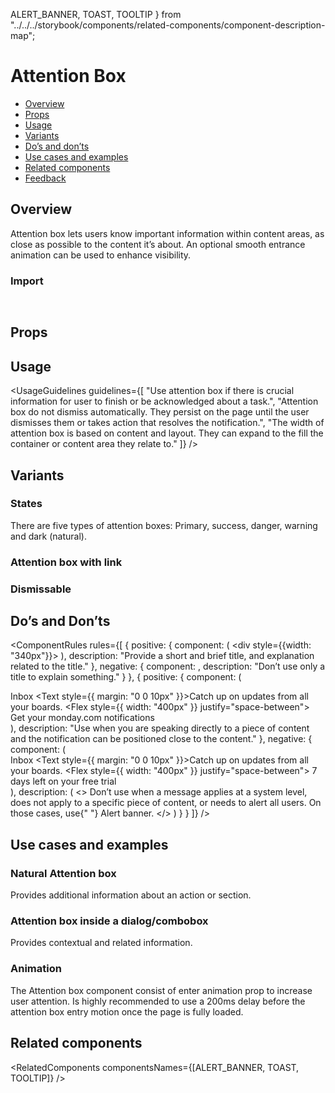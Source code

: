   ALERT_BANNER,
  TOAST,
  TOOLTIP
} from "../../../storybook/components/related-components/component-description-map";

<Meta of={AttentionBoxStories} />

# Attention Box

- [Overview](#overview)
- [Props](#props)
- [Usage](#usage)
- [Variants](#variants)
- [Do’s and don’ts](#dos-and-donts)
- [Use cases and examples](#use-cases-and-examples)
- [Related components](#related-components)
- [Feedback](#feedback)

## Overview

Attention box lets users know important information within content areas, as close as possible to the content it’s about. An optional smooth entrance animation can be used to enhance visibility.

<Canvas of={AttentionBoxStories.Overview} />

### Import

```js
import { AttentionBox, AttentionBoxLink } from "@vibe/core";
```

## Props

<PropsTable />

## Usage

<UsageGuidelines
  guidelines={[
    "Use attention box if there is crucial information for user to finish or be acknowledged about a task.",
    "Attention box do not dismiss automatically. They persist on the page until the user dismisses them or takes action that resolves the notification.",
    "The width of attention box is based on content and layout. They can expand to the fill the container or content area they relate to."
  ]}
/>

<TipCheckYourself />

## Variants

### States

There are five types of attention boxes: Primary, success, danger, warning and dark (natural).

<Canvas of={AttentionBoxStories.States} />

### Attention box with link

<Canvas of={AttentionBoxStories.AttentionBoxWithLink} />

### Dismissable

<Canvas of={AttentionBoxStories.Dismissable} />

## Do’s and Don’ts

<ComponentRules
  rules={[
    {
      positive: {
        component: (
          <div style={{width: "340px"}}>
              <AttentionBox
                title="Attention box title"
                text="Studies show that 100% of people who celebrate birthdays, will eventually die."
              />
          </div>
        ),
        description: "Provide a short and brief title, and explanation related to the title."
      },
      negative: {
        component: <AttentionBox title="Attention box title" />,
        description: "Don’t use only a title to explain something."
      }
    },
    {
      positive: {
        component: (
          <div>
            <Heading type="h2" weight="bold">Inbox</Heading>
            <Text style={{ margin: "0 0 10px" }}>Catch up on updates from all your boards.</Text>
            <AttentionBox compact icon={Info}>
              <Flex style={{ width: "400px" }} justify="space-between">
                Get your monday.com notifications <AttentionBoxLink href="" text="Learn more" />
              </Flex>
            </AttentionBox>
          </div>
        ),
        description:
          "Use when you are speaking directly to a piece of content and the notification can be positioned close to the content."
      },
      negative: {
        component: (
          <div>
            <Heading type="h2" weight="bold">Inbox</Heading>
            <Text style={{ margin: "0 0 10px" }}>Catch up on updates from all your boards.</Text>
            <AttentionBox compact icon={Info}>
              <Flex style={{ width: "400px" }} justify="space-between">
                7 days left on your free trial <AttentionBoxLink href="" text="Learn more" />
              </Flex>
            </AttentionBox>
          </div>
        ),
        description: (
          <>
            Don’t use when a message applies at a system level, does not apply to a specific piece of content, or needs
            to alert all users. On those cases, use{" "}
            <StorybookLink page="Components/AlertBanner">Alert banner.</StorybookLink>
          </>
        )
      }
    }
  ]}
/>

## Use cases and examples

### Natural Attention box

Provides additional information about an action or section.

<Canvas of={AttentionBoxStories.NaturalAttentionBox} />

### Attention box inside a dialog/combobox

Provides contextual and related information.

<Canvas of={AttentionBoxStories.AttentionBoxInsideADialogCombobox} />

### Animation

The Attention box component consist of enter animation prop to increase user attention. Is highly recommended to use a 200ms delay before the attention box entry motion once the page is fully loaded.

<Canvas of={AttentionBoxStories.AttentionBoxAnimation} />

## Related components

<RelatedComponents componentsNames={[ALERT_BANNER, TOAST, TOOLTIP]} />
